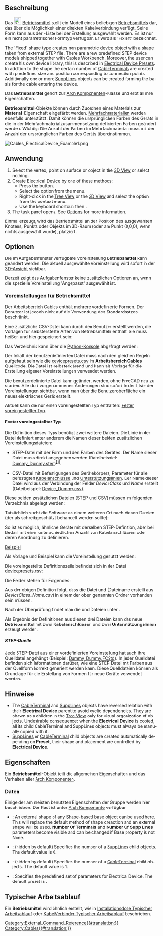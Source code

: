 <languages/>

{{Docnav
|[[Cables_CableLightPoint/de|Lichtauslass]] 
|[[Cables_Material/de|Material]]
|[[Cables_Workbench|Cables]]
|IconL=Cables_CableLightPoint.svg
|IconR=Cables_Material.svg
|IconC=Cables_workbench_icon.svg
}}

{{GuiCommand/de
|Name=Cables ElectricalDevice
|Name/de=Cables Betriebsmittel
|MenuLocation=Cables → Betriebsmittel
|Workbenches=[[Cables_Workbench/de|Cables]]
|Shortcut={{KEY|C}} {{KEY|E}}
|Version=0.3.0
|SeeAlso=[[Cables_Cable/de|Cables Leitung]], [[Cables_CableBox/de|Cables Installationsdose]], [[Cables_CableTerminal/de|Cables Kabelanschluss]], [[Cables_SuppLines/de|Cables Unterstützungslinie]]
}}

<span id="Description"></span>
==Beschreibung==

Das [[Image:Cables_ElectricalDevice.svg|24px]] [[Cables_ElectricalDevice/de|Betriebsmittel]] stellt ein Modell eines beliebigen  [https://en.wikipedia.org/wiki/Electrical_device Betriebsmittels] dar, das über die Möglichkeit einer direkten Kabelverbindung verfügt. Seine Form kann aus der [[#Data|{{PropertyData|Preset}}]]-Liste bei der Erstellung ausgewählt werden. Es ist nur ein nicht parametrischer Formtyp verfügbar. Er wird als 'Fixiert' bezeichnet.

<div lang="en" dir="ltr" class="mw-content-ltr">
The 'Fixed' shape type creates non parametric device object with a shape taken from external [https://en.wikipedia.org/wiki/ISO_10303 STEP] file. There are a few predefined STEP device models shipped together with Cables Workbench. Moreover, the user can create his own device library, this is described in [[#Electrical Device Presets|Electrical Device Presets]]. In addition to the shape the certain number of [[Cables_CableTerminal|CableTerminal]]s are created with predefined size and position corresponding to connection points. Additionally one or more [[Cables_SuppLines|SuppLines]] objects can be created forming the basis for the cable entering the device.
</div>

Das '''Betriebsmittel''' gehört zur  [[Arch_Component/de|Arch Komponenten]]-Klasse und erbt all ihre Eigenschaften.

'''Betriebsmittel'''-Objekte können durch Zuordnen eines [[Arch_SetMaterial/de|Materials]] zur  '''Material'''-Eigenschaft eingefärbt werden. [[Arch_MultiMaterial/de|Mehrfachmaterialien]] werden ebenfalls unterstützt. Damit können die ursprünglichen Farben des Geräts in die in der Mehrfachmaterialzusammensetzung definierten Farben geändert werden. Wichtig: Die Anzahl der Farben im Mehrfachmaterial muss mit der Anzahl der ursprünglichen Farben des Geräts übereinstimmen.

[[File:Cables_ElectricalDevice_Example1.png]]
{{Caption|Beispiel eines Betriebsmittels  (Miniatur-Leistungsschalter 1-polig):<br/>Es gibt zwei rote [[Cables_CableTerminal/de| Kabelanschlüsse]], positioniert auf beiden Seiten des Gerätegehäuses.}}

<span id="Usage"></span>
==Anwendung==

<div lang="en" dir="ltr" class="mw-content-ltr">
# Select the vertex, point on surface or object in the [[3D_View|3D View]] or select nothing.
# Create Electrical Device by one of these methods:
#* Press the {{Button|[[Image:Cables_ElectricalDevice.svg|16px]] [[Cables_ElectricalDevice|Electrical Device]]}} button.
#* Select the {{MenuCommand|Cables → [[Image:Cables_ElectricalDevice.svg|16px]] Electrical Device}} option from the menu.
#* Right-click in the [[Tree_View|Tree View]] or the [[3D_View|3D View]] and select the {{MenuCommand|Cables → [[Image:Cables_ElectricalDevice.svg|16px]] Electrical Device}} option from the context menu.
#* Use the keyboard shortcut: {{KEY|C}} then {{KEY|E}}.
# The {{MenuCommand|Electrical Device}} task panel opens. See [[#Options|Options]] for more information.
</div>

Einmal erzeugt, wird das Betriebsmittel an der Position des ausgewählten Knotens, Punkts oder Objekts im 3D-Raum (oder am Punkt (0,0,0), wenn nichts ausgewählt wurde), platziert.

<span id="Options"></span>
==Optionen==

Die im Aufgabenfenster verfügbare Voreinstellung '''Betriebsmittel''' kann geändert werden. Die aktuell ausgewählte Voreinstellung wird sofort in der  [[3D_View/de|3D-Ansicht]] sichtbar.

Derzeit zeigt das Aufgabenfenster keine zusätzlichen Optionen an, wenn die spezielle Voreinstellung 'Angepasst' ausgewählt ist.

<span id="Electrical_Device_Presets"></span>
===Voreinstellungen für Betriebsmittel===

Der Arbeitsbereich Cables enthält mehrere vordefinierte Formen. Der Benutzer ist jedoch nicht auf die Verwendung des Standardsatzes beschränkt.

Eine zusätzliche CSV-Datei kann durch den Benutzer erstellt werden, die Vorlagen für selbsterstellte Arten von Betriebsmitteln enthält. Sie muss {{FileName|devicepresets.csv}} heißen und hier gespeichert sein:

{{Code|lang=text|code=
$FREECAD_USER_DIR/Cables/
}}

Das Verzeichnis {{incode|$FREECAD_USER_DIR}} kann über die [[Python_Console/de|Python-Konsole]] abgefragt werden:

{{Code|code=
FreeCAD.getUserAppDataDir()
}}

Der Inhalt der benutzerdefinierten  {{FileName|devicepresets.csv}} Datei muss nach den gleichen Regeln aufgebaut sein wie die  [https://github.com/sargo-devel/Cables/blob/master/freecad/cables/resources/presets/devicepresets.csv devicepresets.csv] im '''Arbeitsbereich Cables''' Quellcode. Die Datei ist selbsterklärend und kann als Vorlage für die Erstellung eigener Voreinstellungen verwendet werden.

Die benutzerdefinierte Datei {{FileName|devicepresets.csv}} kann geändert werden, ohne FreeCAD neu zu starten. Alle dort vorgenommenen Änderungen sind sofort in der Liste der Voreinstellungen sichtbar, wenn man über die Benutzeroberfläche ein neues elektrisches Gerät erstellt.

Aktuell kann die  {{FileName|devicepresets.csv}} nur einen voreingestellten Typ enthalten: [[#Fixed PresetType|Fester voreingestellter Typ]].

<span id="Fixed_PresetType"></span>
====Fester voreingestellter Typ====

Die Definition dieses Typs benötigt zwei weitere Dateien. Die Linie in der Datei  {{FileName|devicepresets.csv}} definiert unter anderem die Namen dieser beiden zusätzlichen Voreinstellungsdateien:
* STEP-Datei mit der Form und den Farben des Gerätes. Der Name dieser Datei muss direkt angegeben werden (Dateibeispiel: [https://github.com/sargo-devel/Cables/blob/master/freecad/cables/resources/presets/lib/Dummy_Dummy.step Dummy_Dummy.step])<sup>[[#STEP_Source|[1]]]</sup>.

* CSV-Datei mit Befestigungen des Gerätekörpers, Parameter für alle befestigten  [[Cables_CableTerminal/de|Kabelanschlüsse]] und [[Cables_SuppLines/de|Unterstützungslinien]]. Der Name dieser Datei wird aus der Verbindung der Felder ''DeviceClass'' und ''Name'' erstellt (Dateibeispiel: [https://github.com/sargo-devel/Cables/blob/master/freecad/cables/resources/presets/lib/Device_Dummy.csv Device_Dummy.csv]).

Diese beiden zusätzlichen Dateien (STEP und CSV) müssen im folgenden Verzeichnis abgelegt werden:

{{Code|lang=text|code=
$FREECAD_USER_DIR/Cables/lib
}}

Tatsächlich sucht die Software an einem weiteren Ort nach diesen Dateien (der als schreibgeschützt behandelt werden sollte):

{{Code|lang=text|code=
$FREECAD_USER_DIR/Mod/Cables/freecad/cables/resources/presets/lib/
}}

So ist es möglich, ähnliche Geräte mit derselben STEP-Definition, aber bei Bedarf mit einer unterschiedlichen Anzahl von Kabelanschlüssen oder deren Anordnung zu definieren.

<u>Beispiel</u>

Als Vorlage und Beispiel kann die Voreinstellung {{Value|Device_Dummy}} genutzt werden:

Die voreingestellte Definitionszeile befindet sich in der Datei [https://github.com/sargo-devel/Cables/blob/master/freecad/cables/resources/presets/devicepresets.csv devicepresets.csv]:

{{Code|lang=csv|code=Dummy,Fixed,Device,Dummy_Dummy.step,2,2}}

Die Felder stehen für Folgendes:

{{Code|lang=csv|code=Name,Fixed,DeviceClass,StepFileName,NrOfTerminals,NrOfSuppLines}}

Aus der obigen Definition folgt, dass die Datei  {{FileName|Dummy_Dummy.step}} und {{FileName|Device_Dummy.csv}} (Dateiname erstellt aus ''DeviceClass_Name.csv'') in einem der oben genannten Ordner vorhanden sein müssen.

Nach der Überprüfung findet man die  {{FileName|Dummy_Dummy.step}} und {{FileName|Device_Dummy.csv}} Dateien unter  {{incode|$FREECAD_USER_DIR/Mod/Cables/freecad/cables/resources/presets/lib/}}.

Als Ergebnis der Definitionen aus diesen drei Dateien kann das neue '''Betriebsmittel''' mit zwei '''Kabelanschlüssen''' und zwei '''Unterstützungslinien''' erzeugt werden. 

<span id="STEP_Source"></span>
=====STEP-Quelle=====

Jede STEP-Datei aus einer vordefinierten Voreinstellung hat auch ihre Quelldatei angehängt (Beispiel: [https://github.com/sargo-devel/Cables/blob/master/freecad/cables/resources/presets/lib/Dummy_Dummy.FCStd Dummy_Dummy.FCStd]). In jeder Quelldatei befinden sich Informationen darüber, wie eine STEP-Datei mit Farben aus der Quellform korrekt generiert werden kann. Diese Quelldateien können als Grundlage für die Erstellung von Formen für neue Geräte verwendet werden.

<span id="Notes"></span>
==Hinweise==

<div lang="en" dir="ltr" class="mw-content-ltr">
* The [[Cables_CableTerminal|CableTerminal]] and [[Cables_SuppLines|SuppLines]] objects have reversed relation with their '''Electrical Device''' parent to avoid cyclic dependencies. They are shown as a children in the [[Tree_View|Tree View]] only for visual organization of objects. Undesirable consequence: when the '''Electrical Device''' is copied, all its child CableTerminal and SuppLines objects must always be manually copied with it.
* [[Cables_SuppLines|SuppLines]] or [[Cables_CableTerminal|CableTerminal]] child objects are created automatically depending on '''Preset''', their shape and placement are controlled by '''Electrical Device'''.
</div>

<span id="Properties"></span>
==Eigenschaften==

Ein '''Betriebsmittel'''-Objekt teilt die allgemeinen Eigenschaften und das Verhalten aller [[Arch_Component/de|Arch Komponenten]].

<span id="Data"></span>
===Daten===

{{TitleProperty|Component}}

Einige der am meisten benutzten Eigenschaften der Gruppe werden hier beschrieben. Der Rest ist unter [[Arch_Component/de#Data|Arch Komponente]] verfügbar

<div lang="en" dir="ltr" class="mw-content-ltr">
* {{PropertyData|Base|Link}}: An external shape of any [[Part_Workbench|Shape]]-based base object can be used here. This will replace the default method of shape creaction and an external shape will be used. '''Number Of Terminals''' and '''Number Of Supp Lines''' parameters become visible and can be changed if Base property is not None.
</div>

{{TitleProperty/de|Electrical Device}}

<div lang="en" dir="ltr" class="mw-content-ltr">
* {{PropertyData|Number Of Supp Lines|Integer}}: (hidden by default) Specifies the number of a [[Cables_SuppLines|SuppLines]] child objects. The default value is 0.
* {{PropertyData|Number Of Terminals|Integer}}: (hidden by default) Specifies the number of a [[Cables_CableTerminal|CableTerminal]] child objects. The default value is 1.
* {{PropertyData|Preset|Enumeration}}: Specifies the predefined set of parameters for Electrical Device. The default preset is {{Value|MCB_1-Pole}}.
</div>

<span id="Typical_workflow"></span>
==Typischer Arbeitsablauf==

Ein '''Betriebsmittel''' wird ähnlich erstellt, wie in [[Cables_CableBox/de#Typical workflow| Installationsdose Typischer Arbeitsablauf]] oder [[Cables_CableConnector/de#Typical workflow| KabelVerbinder Typischer Arbeitsablauf]] beschrieben.


{{Docnav
|[[Cables_CableLightPoint/de|Lichtauslass]] 
|[[Cables_Material/de|Material]]
|[[Cables_Workbench|Cables]]
|IconL=Cables_CableLightPoint.svg
|IconR=Cables_Material.svg
|IconC=Cables_workbench_icon.svg
}}

[[Category:External_Command_Reference{{#translation:}}]]
[[Category:Cables{{#translation:}}]]